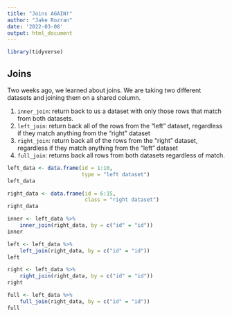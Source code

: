 ```yaml
---
title: "Joins AGAIN!"
author: "Jake Rozran"
date: '2022-03-08'
output: html_document
---
```


```r
library(tidyverse)
```

## Joins

Two weeks ago, we learned about joins. We are taking two different datasets and 
joining them on a shared column.

1. `inner_join`: return back to us a dataset with only those rows that match 
from both datasets. 
2. `left_join`: return back all of the rows from the "left" dataset, regardless 
if they match anything from the "right" dataset
3. `right_join`: return back all of the rows from the "right" dataset, 
regardless if they match anything from the "left" dataset
4. `full_join`: returns back all rows from both datasets regardless of match.

```r
left_data <- data.frame(id = 1:10,
                        type = "left dataset")
left_data

right_data <- data.frame(id = 6:15,
                         class = "right dataset")
right_data
```

```r
inner <- left_data %>% 
    inner_join(right_data, by = c("id" = "id"))
inner
```

```r
left <- left_data %>% 
    left_join(right_data, by = c("id" = "id"))
left
```

```r
right <- left_data %>% 
    right_join(right_data, by = c("id" = "id"))
right
```

```r
full <- left_data %>% 
    full_join(right_data, by = c("id" = "id"))
full
```










